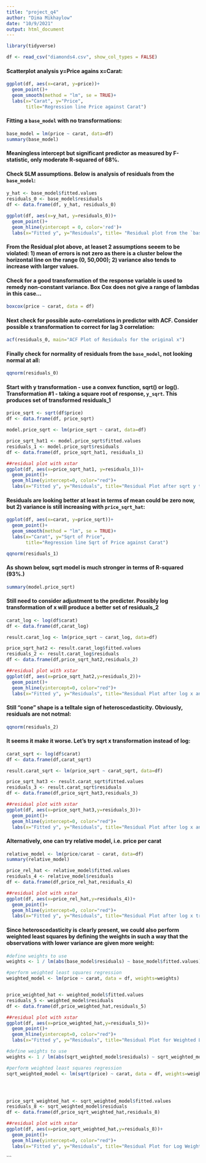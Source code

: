 ```yaml
---
title: "project_q4"
author: "Dima Mikhaylow"
date: "10/9/2021"
output: html_document
---
```


```r
library(tidyverse)
```



```r
df <- read_csv("diamonds4.csv", show_col_types = FALSE)
```

#### Scatterplot analysis y=Price agains x=Carat:

```r
ggplot(df, aes(x=carat, y=price))+
  geom_point()+
  geom_smooth(method = "lm", se = TRUE)+
  labs(x="Carat", y="Price",
       title="Regression line Price against Carat")
```
#### Fitting a `base_model` with no transformations:

```r
base_model = lm(price ~ carat, data=df)
summary(base_model)
```

#### Meaningless intercept but significant predictor as measured by F-statistic, only moderate R-squared of 68%. 

#### Check SLM assumptions. Below is analysis of residuals from the `base_model`:

```r
y_hat <- base_model$fitted.values
residuals_0 <- base_model$residuals
df <- data.frame(df, y_hat, residuals_0)

ggplot(df, aes(x=y_hat, y=residuals_0))+
  geom_point()+
  geom_hline(yintercept = 0, color='red')+
  labs(x="Fitted y", y="Residuals", title= "Residual plot from the `base_model` before any transformation")
```

#### From the Residual plot above, at leaset 2 assumptions seeem to be violated: 1) mean of errors is not zero as there is a cluster below the horizontal line on the range (0, 50,000); 2) variance also tends to increase with larger values.

#### Check for a good transformation of the response variable is used to remedy non-constant variance. Box Cox does not give a range of lambdas in this case...

```r
boxcox(price ~ carat, data = df)
```

#### Next check for possible auto-correlations in predictor with ACF. Consider possible x transformation to correct for lag 3 correlation:


```r
acf(residuals_0, main="ACF Plot of Residuals for the original x")

```


#### Finally check for normality of residuals from the `base_model`, not looking normal at all:

```r
qqnorm(residuals_0)
```


#### Start with y transformation - use a convex function, sqrt() or log(). Transformation #1 - taking a square root of response, `y_sqrt`. This produces set of transformed residuals_1 

```r
price_sqrt <- sqrt(df$price)
df <- data.frame(df, price_sqrt)

model.price_sqrt <- lm(price_sqrt ~ carat, data=df)

price_sqrt_hat1 <- model.price_sqrt$fitted.values
residuals_1 <- model.price_sqrt$residuals
df <- data.frame(df, price_sqrt_hat1, residuals_1)

##residual plot with xstar
ggplot(df, aes(x=price_sqrt_hat1, y=residuals_1))+
  geom_point()+
  geom_hline(yintercept=0, color="red")+
  labs(x="Fitted y", y="Residuals", title="Residual Plot after sqrt y transformation")

```

#### Residuals are looking better at least in terms of mean could be zero now, but 2) variance is still increasing with `price_sqrt_hat`:

```r
ggplot(df, aes(x=carat, y=price_sqrt))+
  geom_point()+
  geom_smooth(method = "lm", se = TRUE)+
  labs(x="Carat", y="Sqrt of Price",
       title="Regression line Sqrt of Price against Carat")
```

```r
qqnorm(residuals_1)
```


#### As shown below, sqrt model is much stronger in terms of R-squared (93%.)

```r
summary(model.price_sqrt)
```


#### Still need to consider adjustment to the predicter. Possibly log transformation of x will produce a better set of residuals_2

```r
carat_log <- log(df$carat)
df <- data.frame(df,carat_log)

result.carat_log <- lm(price_sqrt ~ carat_log, data=df)

price_sqrt_hat2 <- result.carat_log$fitted.values
residuals_2 <- result.carat_log$residuals
df <- data.frame(df,price_sqrt_hat2,residuals_2)

##residual plot with xstar
ggplot(df, aes(x=price_sqrt_hat2,y=residuals_2))+
  geom_point()+
  geom_hline(yintercept=0, color="red")+
  labs(x="Fitted y", y="Residuals", title="Residual Plot after log x and sqrt y transormation")

```
#### Still  “cone” shape is a telltale sign of heteroscedasticity. Obviously, residuals are not notmal:

```r
qqnorm(residuals_2)
```

#### It seems it make it worse. Let's try sqrt x transformation instead of log:

```r

carat_sqrt <- log(df$carat)
df <- data.frame(df,carat_sqrt)

result.carat_sqrt <- lm(price_sqrt ~ carat_sqrt, data=df)

price_sqrt_hat3 <- result.carat_sqrt$fitted.values
residuals_3 <- result.carat_sqrt$residuals
df <- data.frame(df,price_sqrt_hat3,residuals_3)

##residual plot with xstar
ggplot(df, aes(x=price_sqrt_hat3,y=residuals_3))+
  geom_point()+
  geom_hline(yintercept=0, color="red")+
  labs(x="Fitted y", y="Residuals", title="Residual Plot after log x and sqrt y transormation")
```


#### Alternatively, one can try relative model, i.e. price per carat

```r
relative_model <- lm(price/carat ~ carat, data=df)
summary(relative_model)
```

```r

price_rel_hat <- relative_model$fitted.values
residuals_4 <- relative_model$residuals
df <- data.frame(df,price_rel_hat,residuals_4)

##residual plot with xstar
ggplot(df, aes(x=price_rel_hat,y=residuals_4))+
  geom_point()+
  geom_hline(yintercept=0, color="red")+
  labs(x="Fitted y", y="Residuals", title="Residual Plot after log x transormation")
```

#### Since heteroscedasticity is clearly present, we could also perform weighted least squares by defining the weights in such a way that the observations with lower variance are given more weight:


```r
#define weights to use
weights <- 1 / lm(abs(base_model$residuals) ~ base_model$fitted.values)$fitted.values^2

#perform weighted least squares regression
weighted_model <- lm(price ~ carat, data = df, weights=weights)


price_weighted_hat <- weighted_model$fitted.values
residuals_5 <- weighted_model$residuals
df <- data.frame(df,price_weighted_hat,residuals_5)

##residual plot with xstar
ggplot(df, aes(x=price_weighted_hat,y=residuals_5))+
  geom_point()+
  geom_hline(yintercept=0, color="red")+
  labs(x="Fitted y", y="Residuals", title="Residual Plot for Weighted Least Squares Regression")
```

```r

#define weights to use
weights <- 1 / lm(abs(sqrt_weighted_model$residuals) ~ sqrt_weighted_model$fitted.values)$fitted.values^2

#perform weighted least squares regression
sqrt_weighted_model <- lm(sqrt(price) ~ carat, data = df, weights=weights)




price_sqrt_weighted_hat <- sqrt_weighted_model$fitted.values
residuals_8 <- sqrt_weighted_model$residuals
df <- data.frame(df,price_sqrt_weighted_hat,residuals_8)

##residual plot with xstar
ggplot(df, aes(x=price_sqrt_weighted_hat,y=residuals_8))+
  geom_point()+
  geom_hline(yintercept=0, color="red")+
  labs(x="Fitted y", y="Residuals", title="Residual Plot for Log Weighted Least Squares Regression")
```
```




